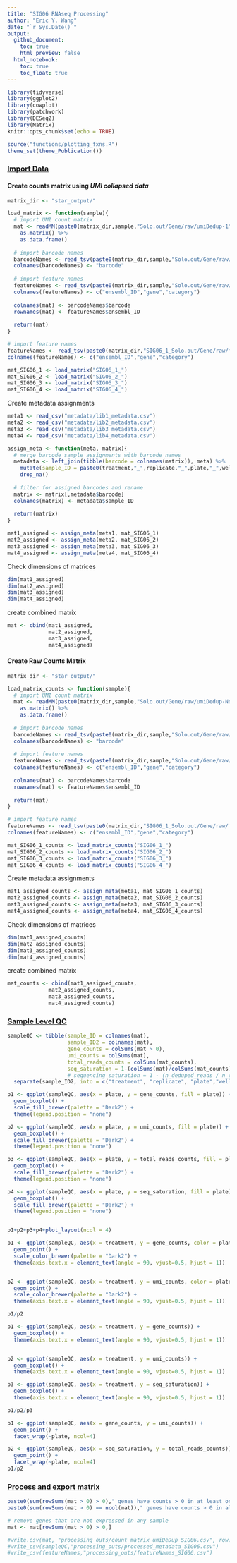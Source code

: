 ```yaml
---
title: "SIG06 RNAseq Processing"
author: "Eric Y. Wang"
date: "`r Sys.Date()`"
output:
  github_document:
    toc: true
    html_preview: false
  html_notebook:
    toc: true
    toc_float: true
---
```


```r
library(tidyverse)
library(ggplot2)
library(cowplot)
library(patchwork)
library(DESeq2)
library(Matrix)
knitr::opts_chunk$set(echo = TRUE)
```

```r
source("functions/plotting_fxns.R")
theme_set(theme_Publication())
```

### [Import Data]{.underline}

#### Create counts matrix using *UMI collapsed data*
```r
matrix_dir <- "star_output/"

load_matrix <- function(sample){
  # import UMI count matrix
  mat <- readMM(paste0(matrix_dir,sample,"Solo.out/Gene/raw/umiDedup-1MM_Directional.mtx")) %>%
    as.matrix() %>%
    as.data.frame()
  
  # import barcode names
  barcodeNames <- read_tsv(paste0(matrix_dir,sample,"Solo.out/Gene/raw/barcodes.tsv"), col_names = F)
  colnames(barcodeNames) <- "barcode"
  
  # import feature names
  featureNames <- read_tsv(paste0(matrix_dir,sample,"Solo.out/Gene/raw/features.tsv"), col_names = F)
  colnames(featureNames) <- c("ensembl_ID","gene","category")
  
  colnames(mat) <- barcodeNames$barcode
  rownames(mat) <- featureNames$ensembl_ID
  
  return(mat)
}

# import feature names
featureNames <- read_tsv(paste0(matrix_dir,"SIG06_1_Solo.out/Gene/raw/features.tsv"), col_names = F)
colnames(featureNames) <- c("ensembl_ID","gene","category")
```

```r
mat_SIG06_1 <- load_matrix("SIG06_1_")
mat_SIG06_2 <- load_matrix("SIG06_2_")
mat_SIG06_3 <- load_matrix("SIG06_3_")
mat_SIG06_4 <- load_matrix("SIG06_4_")
```

Create metadata assignments
```r
meta1 <- read_csv("metadata/lib1_metadata.csv")
meta2 <- read_csv("metadata/lib2_metadata.csv")
meta3 <- read_csv("metadata/lib3_metadata.csv")
meta4 <- read_csv("metadata/lib4_metadata.csv")

assign_meta <- function(meta, matrix){
  # merge barcode sample assignments with barcode names
  metadata <- left_join(tibble(barcode = colnames(matrix)), meta) %>%
    mutate(sample_ID = paste0(treatment,"_",replicate,"_",plate,"_",well)) %>%
    drop_na()
  
  # filter for assigned barcodes and rename
  matrix <- matrix[,metadata$barcode]
  colnames(matrix) <- metadata$sample_ID
  
  return(matrix)
}
```

```r
mat1_assigned <- assign_meta(meta1, mat_SIG06_1)
mat2_assigned <- assign_meta(meta2, mat_SIG06_2)
mat3_assigned <- assign_meta(meta3, mat_SIG06_3)
mat4_assigned <- assign_meta(meta4, mat_SIG06_4)
```

Check dimensions of matrices
```r
dim(mat1_assigned)
dim(mat2_assigned)
dim(mat3_assigned)
dim(mat4_assigned)
```

create combined matrix
```r
mat <- cbind(mat1_assigned,
             mat2_assigned,
             mat3_assigned,
             mat4_assigned)
```

#### Create Raw Counts Matrix

```r
matrix_dir <- "star_output/"

load_matrix_counts <- function(sample){
  # import UMI count matrix
  mat <- readMM(paste0(matrix_dir,sample,"Solo.out/Gene/raw/umiDedup-NoDedup.mtx")) %>%
    as.matrix() %>%
    as.data.frame()
  
  # import barcode names
  barcodeNames <- read_tsv(paste0(matrix_dir,sample,"Solo.out/Gene/raw/barcodes.tsv"), col_names = F)
  colnames(barcodeNames) <- "barcode"
  
  # import feature names
  featureNames <- read_tsv(paste0(matrix_dir,sample,"Solo.out/Gene/raw/features.tsv"), col_names = F)
  colnames(featureNames) <- c("ensembl_ID","gene","category")
  
  colnames(mat) <- barcodeNames$barcode
  rownames(mat) <- featureNames$ensembl_ID
  
  return(mat)
}

# import feature names
featureNames <- read_tsv(paste0(matrix_dir,"SIG06_1_Solo.out/Gene/raw/features.tsv"), col_names = F)
colnames(featureNames) <- c("ensembl_ID","gene","category")
```

```r
mat_SIG06_1_counts <- load_matrix_counts("SIG06_1_")
mat_SIG06_2_counts <- load_matrix_counts("SIG06_2_")
mat_SIG06_3_counts <- load_matrix_counts("SIG06_3_")
mat_SIG06_4_counts <- load_matrix_counts("SIG06_4_")
```

Create metadata assignments
```r
mat1_assigned_counts <- assign_meta(meta1, mat_SIG06_1_counts)
mat2_assigned_counts <- assign_meta(meta2, mat_SIG06_2_counts)
mat3_assigned_counts <- assign_meta(meta3, mat_SIG06_3_counts)
mat4_assigned_counts <- assign_meta(meta4, mat_SIG06_4_counts)
```

Check dimensions of matrices
```r
dim(mat1_assigned_counts)
dim(mat2_assigned_counts)
dim(mat3_assigned_counts)
dim(mat4_assigned_counts)
```

create combined matrix
```r
mat_counts <- cbind(mat1_assigned_counts,
             mat2_assigned_counts,
             mat3_assigned_counts,
             mat4_assigned_counts)
```

### [Sample Level QC]{.underline}

```r
sampleQC <- tibble(sample_ID = colnames(mat),
                   sample_ID2 = colnames(mat),
                   gene_counts = colSums(mat > 0),
                   umi_counts = colSums(mat),
                   total_reads_counts = colSums(mat_counts),
                   seq_saturation = 1-(colSums(mat)/colSums(mat_counts))) %>%
                   # sequencing saturation = 1 - (n_deduped_reads / n_reads)
  separate(sample_ID2, into = c("treatment", "replicate", "plate","well"), sep = "_")
```

```r
p1 <- ggplot(sampleQC, aes(x = plate, y = gene_counts, fill = plate)) +
  geom_boxplot() +
  scale_fill_brewer(palette = "Dark2") +
  theme(legend.position = "none")

p2 <- ggplot(sampleQC, aes(x = plate, y = umi_counts, fill = plate)) +
  geom_boxplot() +
  scale_fill_brewer(palette = "Dark2") +
  theme(legend.position = "none")

p3 <- ggplot(sampleQC, aes(x = plate, y = total_reads_counts, fill = plate)) +
  geom_boxplot() +
  scale_fill_brewer(palette = "Dark2") +
  theme(legend.position = "none")

p4 <- ggplot(sampleQC, aes(x = plate, y = seq_saturation, fill = plate)) +
  geom_boxplot() +
  scale_fill_brewer(palette = "Dark2") +
  theme(legend.position = "none")


p1+p2+p3+p4+plot_layout(ncol = 4)
```

```r
p1 <- ggplot(sampleQC, aes(x = treatment, y = gene_counts, color = plate)) +
  geom_point() +
  scale_color_brewer(palette = "Dark2") +
  theme(axis.text.x = element_text(angle = 90, vjust=0.5, hjust = 1))


p2 <- ggplot(sampleQC, aes(x = treatment, y = umi_counts, color = plate)) +
  geom_point() +
  scale_color_brewer(palette = "Dark2") +
  theme(axis.text.x = element_text(angle = 90, vjust=0.5, hjust = 1))

p1/p2
```

```r
p1 <- ggplot(sampleQC, aes(x = treatment, y = gene_counts)) +
  geom_boxplot() +
  theme(axis.text.x = element_text(angle = 90, vjust=0.5, hjust = 1))


p2 <- ggplot(sampleQC, aes(x = treatment, y = umi_counts)) +
  geom_boxplot() +
  theme(axis.text.x = element_text(angle = 90, vjust=0.5, hjust = 1))

p3 <- ggplot(sampleQC, aes(x = treatment, y = seq_saturation)) +
  geom_boxplot() +
  theme(axis.text.x = element_text(angle = 90, vjust=0.5, hjust = 1))

p1/p2/p3
```

```r
p1 <- ggplot(sampleQC, aes(x = gene_counts, y = umi_counts)) +
  geom_point() +
  facet_wrap(~plate, ncol=4)

p2 <- ggplot(sampleQC, aes(x = seq_saturation, y = total_reads_counts)) +
  geom_point() +
  facet_wrap(~plate, ncol=4)
p1/p2
```


### [Process and export matrix]{.underline}

```r
paste0(sum(rowSums(mat > 0) > 0)," genes have counts > 0 in at least one sample")
paste0(sum(rowSums(mat > 0) == ncol(mat))," genes have counts > 0 in all samples")
```

```r
# remove genes that are not expressed in any sample
mat <- mat[rowSums(mat > 0) > 0,]

#write.csv(mat, "processing_outs/count_matrix_umiDeDup_SIG06.csv", row.names = T)
#write_csv(sampleQC,"processing_outs/processed_metadata_SIG06.csv")
#write_csv(featureNames,"processing_outs/featureNames_SIG06.csv")
```








